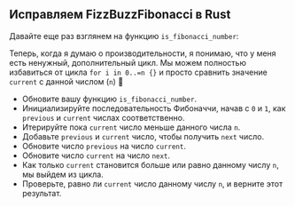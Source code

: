 
## Исправляем FizzBuzzFibonacci в Rust

Давайте еще раз взглянем на функцию `is_fibonacci_number`:

<IsFibonacciNumberRustCode />

Теперь, когда я думаю о производительности, я понимаю, что у меня есть ненужный, дополнительный цикл.
Мы можем полностью избавиться от цикла `for i in 0..=n {}` и
просто сравнить значение `current` с данной числом (`n`) 🤦

<IsFibonacciNumberFixRustCode />

- Обновите вашу функцию `is_fibonacci_number`.
- Инициализируйте последовательность Фибоначчи, начав с `0` и `1`, как `previous` и `current` числах соответственно.
- Итерируйте пока `current` число меньше данного числа `n`.
- Добавьте `previous` и `current` число, чтобы получить `next` число.
- Обновите число `previous` на число `current`.
- Обновите число `current` на число `next`.
- Как только `current` становится больше или равно данному числу `n`, мы выйдем из цикла.
- Проверьте, равно ли `current` число данному числу `n`, и верните этот результат.